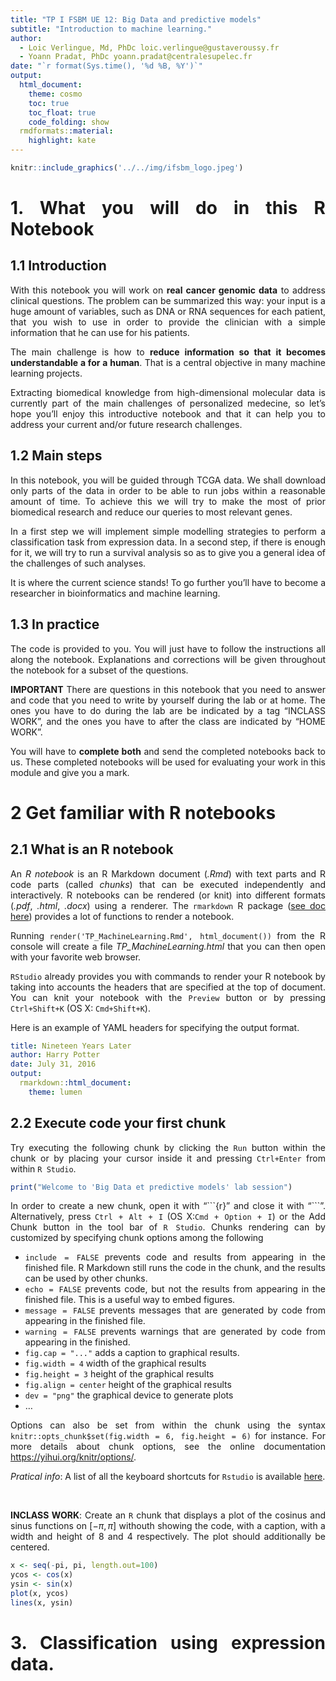 ```yaml
---
title: "TP I FSBM UE 12: Big Data and predictive models"
subtitle: "Introduction to machine learning."
author:
  - Loic Verlingue, Md, PhDc loic.verlingue@gustaveroussy.fr
  - Yoann Pradat, PhDc yoann.pradat@centralesupelec.fr
date: "`r format(Sys.time(), '%d %B, %Y')`"
output:
  html_document:
    theme: cosmo
    toc: true
    toc_float: true
    code_folding: show
  rmdformats::material:
    highlight: kate
---
```


<style>
body {
text-align: justify}
</style>

```r
knitr::include_graphics('../../img/ifsbm_logo.jpeg')
```

# 1. What you will do in this R Notebook

## 1.1 Introduction
With this notebook you will work on **real cancer genomic data** to address clinical questions.  The problem can be
summarized this way: your input is a huge amount of variables, such as DNA or RNA sequences for each patient, that you
wish to use in order to provide the clinician with a simple information that he can use for his patients.

The main challenge is how to **reduce information so that it becomes understandable a for a human**. That is a central objective in many machine learning projects.

Extracting biomedical knowledge from high-dimensional molecular data is currently part of the main challenges of
personalized medecine, so let's hope you'll enjoy this introductive notebook and that it can help you to address your current and/or future research challenges.

## 1.2 Main steps

In this notebook, you will be guided through TCGA data. We shall download only parts of the data in order to be able to
run jobs within a reasonable amount of time. To achieve this we will try to make the most of prior biomedical research
and reduce our queries to most relevant genes. 

In a first step we will implement simple modelling strategies to perform a classification task from expression data.
In a second step, if there is enough for it, we will try to run a survival analysis so as to give you a general idea of
the challenges of such analyses. 

It is where the current science stands! To go further you'll have to become a researcher in bioinformatics and machine learning. 

## 1.3 In practice

The code is provided to you. You will just have to follow the instructions all along the notebook.
Explanations and corrections will be given throughout the notebook for a subset of the questions.

**IMPORTANT**
There are questions in this notebook that you need to answer and code that you need to write by yourself during the lab
or at home. The ones you have to do during the lab are be indicated by a tag "INCLASS WORK", and the ones you have to
after the class are indicated by "HOME WORK". 

You will have to **complete both** and send the completed notebooks back to us. These completed notebooks will be
used for evaluating your work in this module and give you a mark.

# 2 Get familiar with R notebooks

## 2.1 What is an R notebook

An  *R notebook* is an R Markdown document (*.Rmd*) with text parts and R code parts (called *chunks*) that can be
executed independently and interactively. R notebooks can be rendered (or knit) into different formats (*.pdf*, *.html*,
*.docx*) using a renderer.  The `rmarkdown` R package ([see doc
here](https://cran.r-project.org/web/packages/rmarkdown/rmarkdown.pdf)) provides a lot of functions to render a
notebook. 

Running `render('TP_MachineLearning.Rmd', html_document())` from the R console will create a
file *TP_MachineLearning.html*  that you can then open with your favorite web browser. 

`RStudio` already provides you with commands to render your R notebook by taking into accounts the headers that are
specified at the top of document. You can knit your notebook with the `Preview` button or by pressing `Ctrl+Shift+K` (OS X: `Cmd+Shift+K`).

Here is an example of YAML headers for specifying the output format.

```yaml
title: Nineteen Years Later
author: Harry Potter
date: July 31, 2016
output:
  rmarkdown::html_document:
    theme: lumen
```

## 2.2 Execute code your first **chunk**

Try executing the following chunk by clicking the `Run` button within the chunk or by placing your cursor inside it and
pressing `Ctrl+Enter` from within `R Studio`.

```r
print("Welcome to 'Big Data et predictive models' lab session")
```

In order to create a new chunk, open it with "\`\`\`{r}" and close it with "\`\`\`". Alternatively, press `Ctrl + Alt + I` (OS X:` Cmd + Option + I`) or the Add Chunk button in the tool bar of `R Studio`. Chunks rendering can by customized by specifying chunk options among the following

- `include = FALSE` prevents code and results from appearing in the finished file. R Markdown still runs the code in the chunk, and the results can be used by other chunks.
- `echo = FALSE` prevents code, but not the results from appearing in the finished file. This is a useful way to embed figures.
- `message = FALSE` prevents messages that are generated by code from appearing in the finished file.
- `warning = FALSE` prevents warnings that are generated by code from appearing in the finished.
- `fig.cap = "..."` adds a caption to graphical results.
- `fig.width = 4` width of the graphical results
- `fig.height = 3` height of the graphical results
- `fig.align = center` height of the graphical results
- `dev = "png"` the graphical device to generate plots
- ...

Options can also be set from within the chunk using the syntax `knitr::opts_chunk$set(fig.width = 6, fig.height = 6)`
for instance. For more details about chunk options, see the online documentation
[https://yihui.org/knitr/options/](https://yihui.org/knitr/options/).


*Pratical info*: A list of all the keyboard shortcuts for `Rstudio` is available
[here](https://support.rstudio.com/hc/en-us/articles/200711853-Keyboard-Shortcuts).


&nbsp;
  
**INCLASS WORK**: Create an `R` chunk that displays a plot of the cosinus and sinus functions on $[-\pi, \pi]$
withouth showing the code, with a caption, with a width and height of 8 and 4 respectively. The plot should additionally
be centered.

```r
x <- seq(-pi, pi, length.out=100)
ycos <- cos(x)
ysin <- sin(x)
plot(x, ycos)
lines(x, ysin)
```

# 3. Classification using expression data.
